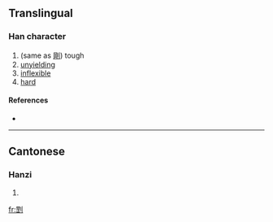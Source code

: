 ==Translingual==

===Han character===
{{Han char|rn=18|rad=刀|as=10|sn=12|four=|canj=田一中弓 (WMLN)}}

# (same as [[剛]]) tough
# [[unyielding]]
# [[inflexible]]
# [[hard]]

====References====
* {{Han ref|kx=0142.470|hdz=10350.080|uh=34FB|ud=13563}}

----

==Cantonese==

===Hanzi===
{{yue-hanzi|jyut=|y=gong1}}

# {{defn|Cantonese}}

[[fr:㓻]]